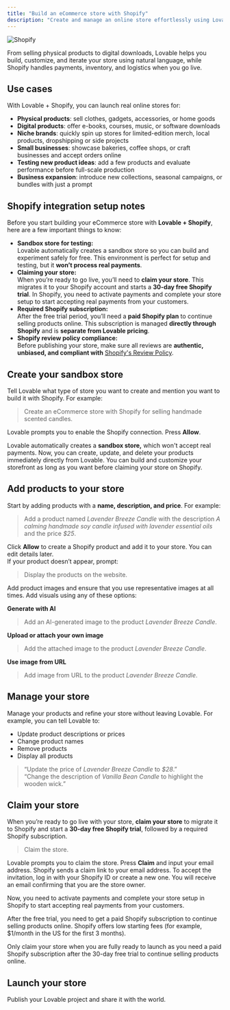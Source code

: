 ```yaml
---
title: "Build an eCommerce store with Shopify"
description: "Create and manage an online store effortlessly using Lovable + Shopify"
---
```


![Shopify](/images/shopify.jpg)

From selling physical products to digital downloads, Lovable helps you build, customize, and iterate your store using natural language, while Shopify handles payments, inventory, and logistics when you go live.

## Use cases

With Lovable + Shopify, you can launch real online stores for:

- **Physical products**: sell clothes, gadgets, accessories, or home goods
- **Digital products**: offer e-books, courses, music, or software downloads
- **Niche brands**: quickly spin up stores for limited-edition merch, local products, dropshipping or side projects
- **Small businesses**: showcase bakeries, coffee shops, or craft businesses and accept orders online
- **Testing new product ideas**: add a few products and evaluate performance before full-scale production
- **Business expansion**: introduce new collections, seasonal campaigns, or bundles with just a prompt

## Shopify integration setup notes

Before you start building your eCommerce store with **Lovable + Shopify**, here are a few important things to know:

- **Sandbox store for testing:**\
  Lovable automatically creates a sandbox store so you can build and experiment safely for free. This environment is perfect for setup and testing, but it **won’t process real payments**.
- **Claiming your store:**\
  When you’re ready to go live, you’ll need to **claim your store**. This migrates it to your Shopify account and starts a **30-day free Shopify trial**. In Shopify, you need to activate payments and complete your store setup to start accepting real payments from your customers.
- **Required Shopify subscription:**\
  After the free trial period, you’ll need a **paid Shopify plan** to continue selling products online. This subscription is managed **directly through Shopify** and is **separate from Lovable pricing**.
- **Shopify review policy compliance:**\
  Before publishing your store, make sure all reviews are **authentic, unbiased, and compliant with** [Shopify's Review Policy](https://help.shopify.com/en/partners/help-support/faq/reviews).

## Create your sandbox store

Tell Lovable what type of store you want to create and mention you want to build it with Shopify. For example:

> Create an eCommerce store with Shopify for selling handmade scented candles.

Lovable prompts you to enable the Shopify connection. Press **Allow**. 

Lovable automatically creates a **sandbox store,** which won't accept real payments. Now, you can create, update, and delete your products immediately directly from Lovable. You can build and customize your storefront as long as you want before claiming your store on Shopify.

## Add products to your store

Start by adding products with a **name, description, and price**. For example:

> Add a product named _Lavender Breeze Candle_ with the description _A calming handmade soy candle infused with lavender essential oils_ and the price _\$25_.

Click **Allow** to create a Shopify product and add it to your store. You can edit details later.\
If your product doesn’t appear, prompt:

> Display the products on the website.

Add product images and ensure that you use representative images at all times. Add visuals using any of these options:

**Generate with AI**

> Add an AI-generated image to the product _Lavender Breeze Candle_.

**Upload or attach your own image**

> Add the attached image to the product _Lavender Breeze Candle_.

**Use image from URL**

> Add image from URL to the product _Lavender Breeze Candle_.

## Manage your store

Manage your products and refine your store without leaving Lovable. For example, you can tell Lovable to:

- Update product descriptions or prices
- Change product names
- Remove products
- Display all products

> “Update the price of _Lavender Breeze Candle_ to _\$28_.”\
> “Change the description of _Vanilla Bean Candle_ to highlight the wooden wick.”

## Claim your store

When you’re ready to go live with your store, **claim your store** to migrate it to Shopify and start a **30-day free Shopify trial**, followed by a required Shopify subscription.

> Claim the store.

Lovable prompts you to claim the store. Press **Claim** and input your email address. Shopify sends a claim link to your email address. To accept the invitation, log in with your Shopify ID or create a new one. You will receive an email confirming that you are the store owner.

Now, you need to activate payments and complete your store setup in Shopify to start accepting real payments from your customers.

After the free trial, you need to get a paid Shopify subscription to continue selling products online. Shopify offers low starting fees (for example, \$1/month in the US for the first 3 months).

<Warning>
  Only claim your store when you are fully ready to launch as you need a paid Shopify subscription  after the 30-day free trial to continue selling products online.
</Warning>

## Launch your store

Publish your Lovable project and share it with the world.